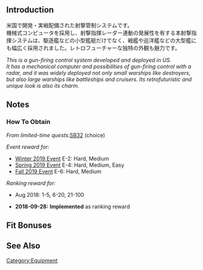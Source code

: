 {{EquipmentInfo|307}}

==Introduction==
米国で開発・実戦配備された射撃管制システムです。<br>
機械式コンピュータを採用し、射撃指揮レーダー連動の発展性を有する本射撃指揮システムは、駆逐艦などの小型艦艇だけでなく、戦艦や巡洋艦などの大型艦にも幅広く採用されました。レトロフューチャーな独特の外観も魅力です。

''This is a gun-firing control system developed and deployed in US.<br>It has a mechanical computer and possibilities of gun-firing control with a radar, and it was widely deployed not only small warships like destroyers, but also large warships like battleships and cruisers. Its retrofuturistic and unique look is also its charm.''

==Notes==
<div class="mw-collapsible"><h3>How To Obtain</h3>
<div class="mw-collapsible-content">
''From limited-time quests: ''[[Quests/Seasonal#SB32|SB32]] (choice)

''Event reward for:''
* [[Winter 2019 Event]] E-2: Hard, Medium
* [[Spring 2019 Event]] E-4: Hard, Medium, Easy
* [[Fall 2019 Event]] E-6: Hard, Medium

''Ranking reward for:''
* Aug 2018: 1-5, 6-20, 21-100

</div></div>


<div class="mw-collapsible><h3>Updates History</h3>
<div class="mw-collapsible-content>
* '''2018-09-28:''' '''Implemented''' as ranking reward
</div></div>

==Fit Bonuses==
{{:GFCS Mk.37/Bonuses}}

==See Also==

{{Equipmentlist}}
[[Category:Equipment]]
